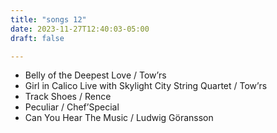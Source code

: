 ```yaml
---
title: "songs 12"
date: 2023-11-27T12:40:03-05:00
draft: false

---
```

- Belly of the Deepest Love / Tow'rs
- Girl in Calico Live with Skylight City String Quartet / Tow'rs
- Track Shoes / Rence
- Peculiar / Chef'Special
- Can You Hear The Music / Ludwig Göransson